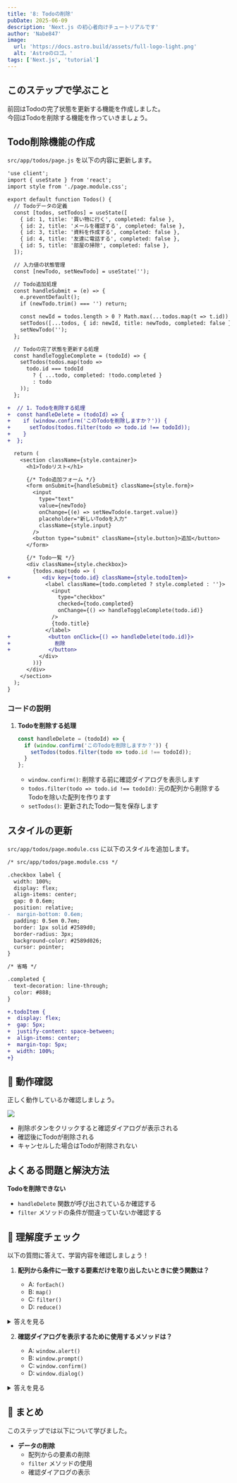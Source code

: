 ```yaml
---
title: '8: Todoの削除'
pubDate: 2025-06-09
description: 'Next.js の初心者向けチュートリアルです'
author: 'Nabe847'
image:
  url: 'https://docs.astro.build/assets/full-logo-light.png'
  alt: 'Astroのロゴ。'
tags: ['Next.js', 'tutorial']
---
```


## このステップで学ぶこと

前回はTodoの完了状態を更新する機能を作成しました。  
今回はTodoを削除する機能を作っていきましょう。

## Todo削除機能の作成

`src/app/todos/page.js` を以下の内容に更新します。

```diff lang=jsx
'use client';
import { useState } from 'react';
import style from './page.module.css';

export default function Todos() {
  // Todoデータの定義
  const [todos, setTodos] = useState([
    { id: 1, title: '買い物に行く', completed: false },
    { id: 2, title: 'メールを確認する', completed: false },
    { id: 3, title: '資料を作成する', completed: false },
    { id: 4, title: '友達に電話する', completed: false },
    { id: 5, title: '部屋の掃除', completed: false },
  ]);

  // 入力値の状態管理
  const [newTodo, setNewTodo] = useState('');

  // Todo追加処理
  const handleSubmit = (e) => {
    e.preventDefault();
    if (newTodo.trim() === '') return;

    const newId = todos.length > 0 ? Math.max(...todos.map(t => t.id)) + 1 : 1;
    setTodos([...todos, { id: newId, title: newTodo, completed: false }]);
    setNewTodo('');
  };

  // Todoの完了状態を更新する処理
  const handleToggleComplete = (todoId) => {
    setTodos(todos.map(todo =>
      todo.id === todoId
        ? { ...todo, completed: !todo.completed }
        : todo
    ));
  };

+  // 1. Todoを削除する処理
+  const handleDelete = (todoId) => {
+    if (window.confirm('このTodoを削除しますか？')) {
+      setTodos(todos.filter(todo => todo.id !== todoId));
+    }
+  };

  return (
    <section className={style.container}>
      <h1>Todoリスト</h1>

      {/* Todo追加フォーム */}
      <form onSubmit={handleSubmit} className={style.form}>
        <input
          type="text"
          value={newTodo}
          onChange={(e) => setNewTodo(e.target.value)}
          placeholder="新しいTodoを入力"
          className={style.input}
        />
        <button type="submit" className={style.button}>追加</button>
      </form>

      {/* Todo一覧 */}
      <div className={style.checkbox}>
        {todos.map(todo => (
+          <div key={todo.id} className={style.todoItem}>
            <label className={todo.completed ? style.completed : ''}>
              <input
                type="checkbox"
                checked={todo.completed}
                onChange={() => handleToggleComplete(todo.id)}
              />
              {todo.title}
            </label>
+            <button onClick={() => handleDelete(todo.id)}>
+              削除
+            </button>
          </div>
        ))}
      </div>
    </section>
  );
}
```

### コードの説明

1. **Todoを削除する処理**
   ```javascript
   const handleDelete = (todoId) => {
     if (window.confirm('このTodoを削除しますか？')) {
       setTodos(todos.filter(todo => todo.id !== todoId));
     }
   };
   ```
   - `window.confirm()`: 削除する前に確認ダイアログを表示します
   - `todos.filter(todo => todo.id !== todoId)`: 元の配列から削除するTodoを除いた配列を作ります
   - `setTodos()`: 更新されたTodo一覧を保存します

## スタイルの更新

`src/app/todos/page.module.css` に以下のスタイルを追加します。

```diff lang=css
/* src/app/todos/page.module.css */

.checkbox label {
  width: 100%;
  display: flex;
  align-items: center;
  gap: 0 0.6em;
  position: relative;
-  margin-bottom: 0.6em;
  padding: 0.5em 0.7em;
  border: 1px solid #2589d0;
  border-radius: 3px;
  background-color: #2589d026;
  cursor: pointer;
}

/* 省略 */

.completed {
  text-decoration: line-through;
  color: #888;
}

+.todoItem {
+  display: flex;
+  gap: 5px;
+  justify-content: space-between;
+  align-items: center;
+  margin-top: 5px;
+  width: 100%;
+}
```

## 🚀 動作確認

正しく動作しているか確認しましょう。

![](../../../assets/step8-styled-main-page.png)

- 削除ボタンをクリックすると確認ダイアログが表示される
- 確認後にTodoが削除される
- キャンセルした場合はTodoが削除されない

## よくある問題と解決方法

**Todoを削除できない**
- `handleDelete` 関数が呼び出されているか確認する
- `filter` メソッドの条件が間違っていないか確認する

## 🎯 理解度チェック

以下の質問に答えて、学習内容を確認しましょう！

1. **配列から条件に一致する要素だけを取り出したいときに使う関数は？**

   - A: `forEach()`
   - B: `map()`
   - C: `filter()`
   - D: `reduce()`

<details>
<summary>答えを見る</summary>

   **答え: C: `filter()`**
   - `filter()` は条件に合う要素だけを抽出して新しい配列を作成します
   - このステップでは、特定のID以外のTodoを抽出するために使いました
</details>

2. **確認ダイアログを表示するために使用するメソッドは？**

   - A: `window.alert()`
   - B: `window.prompt()`
   - C: `window.confirm()`
   - D: `window.dialog()`

<details>
<summary>答えを見る</summary>

   **答え: C: `window.confirm()`**
   - `window.confirm()` はユーザーに確認を求めるダイアログを表示します
   - このステップでは、Todoの削除前に確認を取るために使いました
</details>

## 📝 まとめ

このステップでは以下について学びました。

- **データの削除**
  - 配列からの要素の削除
  - `filter` メソッドの使用
  - 確認ダイアログの表示
